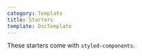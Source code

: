 ```yaml
---
category: Template
title: Starters
template: DocTemplate
---
```


These starters come with `styled-components`.


<Box width="100%">
  <Grid container spacing={4}>
    <Grid item xs={12} sm={6}>
      <BrandCard
        title="Create React App"
        src="https://create-react-app.dev/img/logo-og.png"
        href="https://github.com/mui-treasury/cra-mui-layout-starter#get-started-"
        target="_blank"
        rel="noreferrer noopener"
      />
    </Grid>
    <Grid item xs={12} sm={6}>
      <BrandCard
        title="Gatsby"
        src="https://cdn.auth0.com/blog/illustrations/gatsbyjs.png"
        href="https://github.com/mui-treasury/gatsby-mui-layout-starter#get-started-"
        target="_blank"
        rel="noreferrer noopener"
      />
    </Grid>
    <Grid item xs={12} sm={6}>
      <BrandCard
        title="NextJS"
        src="https://cdn.auth0.com/blog/illustrations/nextjs.png"
        href="https://github.com/mui-treasury/nextjs-mui-layout-starter#get-started-"
        target="_blank"
        rel="noreferrer noopener"
      />
    </Grid>
  </Grid>
</Box>
